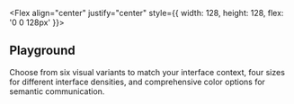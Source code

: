 
<Section size="1">

<Flex align="center" justify="center" style={{ width: 128, height: 128, flex: '0 0 128px' }}>
  <Image src="/playground.png" alt="" width={128} height={128} fit="cover" />
</Flex>

# Playground

Choose from six visual variants to match your interface context, four sizes for different interface densities, and comprehensive color options for semantic communication. 

<Box my="9">
  <ButtonPlayground />
</Box>

</Section>